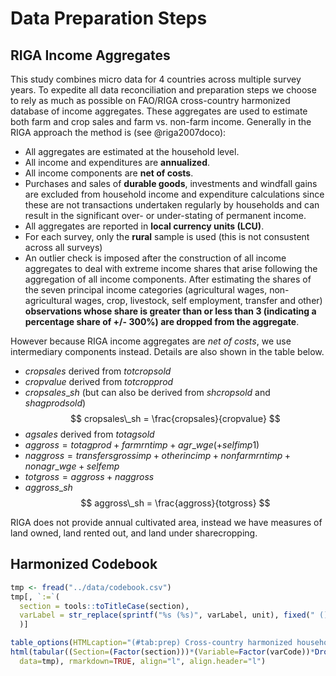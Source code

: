 # Data Preparation Steps

## RIGA Income Aggregates

This study combines micro data for 4 countries across multiple survey years. To expedite all data reconciliation and preparation steps we choose to rely as much as possible on FAO/RIGA cross-country harmonized database of income aggregates. These aggregates are used to estimate both farm and crop sales and farm vs. non-farm income. Generally in the RIGA approach the method is (see @riga2007doco):

- All aggregates are estimated at the household level.  
- All income and expenditures are **annualized**.  
- All income components are **net of costs**.  
- Purchases and sales of **durable goods**, investments and windfall gains are excluded from household income and expenditure calculations since these are not transactions undertaken regularly by households and can result in the significant over- or under-stating of permanent income.  
- All aggregates are reported in **local currency units (LCU)**.  
- For each survey, only the **rural** sample is used (this is not consustent across all surveys)  
- An outlier check is imposed after the construction of all income aggregates to deal with extreme income shares that arise following the aggregation of all income components. After estimating the shares of the seven principal income categories (agricultural wages, non-agricultural wages, crop, livestock, self employment, transfer and other) **observations whose share is greater than or less than 3 (indicating a percentage share of +/- 300%) are dropped from the aggregate**.  

However because RIGA income aggregates are *net of costs*, we use intermediary components instead. Details are also shown in the table below.

- $cropsales$ derived from $totcropsold$
- $cropvalue$ derived from $totcropprod$
- $cropsales\_sh$ (but can also be derived from $shcropsold$ and $shagprodsold$)
  $$ cropsales\_sh = \frac{cropsales}{cropvalue} $$ 
- $agsales$ derived from $totagsold$
- $aggross = totagprod + farmrntimp + agr\_wge (+ selfimp1)$
- $naggross = transfersgrossimp + otherincimp + nonfarmrntimp + nonagr\_wge + selfemp$
- $totgross = aggross + naggross$  
- $aggross\_sh$  
  $$ aggross\_sh = \frac{aggross}{totgross} $$  

RIGA does not provide annual cultivated area, instead we have measures of land owned, land rented out, and land under sharecropping.

## Harmonized Codebook

```r

tmp <- fread("../data/codebook.csv")
tmp[, `:=`(
  section = tools::toTitleCase(section),
  varLabel = str_replace(sprintf("%s (%s)", varLabel, unit), fixed(" ()"), "")
  )]

table_options(HTMLcaption="(#tab:prep) Cross-country harmonized household-level variables")
html(tabular((Section=(Factor(section)))*(Variable=Factor(varCode))*DropEmpty()~(Heading(Label)*varLabel+Heading(Source)*source*Heading())*identity, 
  data=tmp), rmarkdown=TRUE, align="l", align.header="l")

```


